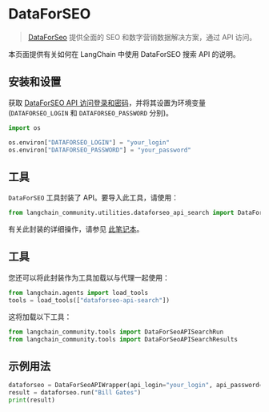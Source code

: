 # DataForSEO

>[DataForSeo](https://dataforseo.com/) 提供全面的 SEO 和数字营销数据解决方案，通过 API 访问。

本页面提供有关如何在 LangChain 中使用 DataForSEO 搜索 API 的说明。

## 安装和设置

获取 [DataForSEO API 访问登录和密码](https://app.dataforseo.com/register)，并将其设置为环境变量
(`DATAFORSEO_LOGIN` 和 `DATAFORSEO_PASSWORD` 分别)。

```python
import os

os.environ["DATAFORSEO_LOGIN"] = "your_login"
os.environ["DATAFORSEO_PASSWORD"] = "your_password"
```


## 工具

`DataForSEO` 工具封装了 API。要导入此工具，请使用：

```python
from langchain_community.utilities.dataforseo_api_search import DataForSeoAPIWrapper
```

有关此封装的详细操作，请参见 [此笔记本](/docs/integrations/tools/dataforseo)。

## 工具

您还可以将此封装作为工具加载以与代理一起使用：

```python
from langchain.agents import load_tools
tools = load_tools(["dataforseo-api-search"])
```

这将加载以下工具：

```python
from langchain_community.tools import DataForSeoAPISearchRun
from langchain_community.tools import DataForSeoAPISearchResults
```

## 示例用法

```python
dataforseo = DataForSeoAPIWrapper(api_login="your_login", api_password="your_password")
result = dataforseo.run("Bill Gates")
print(result)
```
